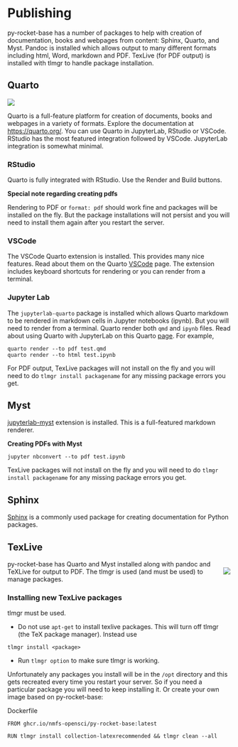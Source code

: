 # Publishing

py-rocket-base has a number of packages to help with creation of documentation, books and webpages from content: Sphinx, Quarto, and Myst. Pandoc is installed which allows output to many different formats including html, Word, markdown and PDF. TexLive (for PDF output) is installed with tlmgr to handle package installation.

## Quarto

![](assets/quarto-illustration.png)

Quarto is a full-feature platform for creation of documents, books and webpages in a variety of formats. Explore the documentation at [https://quarto.org/](https://quarto.org/). You can use Quarto in JupyterLab, RStudio or VSCode. RStudio has the most featured integration followed by VSCode. JupyterLab integration is somewhat minimal.

### RStudio

Quarto is fully integrated with RStudio. Use the Render and Build buttons.

**Special note regarding creating pdfs**

Rendering to PDF or `format: pdf` should work fine and packages will be installed on the fly. But the package installations will not persist and you will need to install them again after you restart the server.

### VSCode

The VSCode Quarto extension is installed. This provides many nice features. Read about them on the Quarto [VSCode](https://quarto.org/docs/tools/vscode.html) page. The extension includes keyboard shortcuts for rendering or you can render from a terminal.

### Jupyter Lab

The `jupyterlab-quarto` package is installed which allows Quarto markdown to be rendered in markdown cells in Jupyter notebooks (ipynb). But you will need to render from a terminal. Quarto render both `qmd` and `ipynb` files. Read about using Quarto with JupyterLab on this Quarto [page](https://quarto.org/docs/tools/jupyter-lab.html). For example,

```
quarto render --to pdf test.qmd
quarto render --to html test.ipynb
```

For PDF output, TexLive packages will not install on the fly and you will need to do `tlmgr install packagename` for any missing package errors you get.

## Myst

[jupyterlab-myst](https://jupyter-book.github.io/jupyterlab-myst/) extension is installed. This is a full-featured markdown renderer. 

**Creating PDFs with Myst**

`jupyter nbconvert --to pdf test.ipynb`

TexLive packages will not install on the fly and you will need to do `tlmgr install packagename` for any missing package errors you get.

## Sphinx

[Sphinx](https://www.sphinx-doc.org/en/master/) is a commonly used package for creating documentation for Python packages.

## TexLive

<div>
<div style="float: right; position: relative; top: 0px; padding: 2px;">
![](assets/texlive.png)
</div>

py-rocket-base has Quarto and Myst installed along with pandoc and TeXLive for output to PDF. The tlmgr is used (and must be used) to manage packages. 

</div>


### Installing new TexLive packages

tlmgr must be used.

* Do not use `apt-get` to install texlive packages. This will turn off tlmgr (the TeX package manager). Instead use
```
tlmgr install <package>
```
* Run `tlmgr option` to make sure tlmgr is working.

Unfortunately any packages you install will be in the `/opt` directory and this gets recreated every time you restart your server. So if you need a
particular package you will need to keep installing it. Or create your own image based on py-rocket-base:

Dockerfile
```
FROM ghcr.io/nmfs-opensci/py-rocket-base:latest

RUN tlmgr install collection-latexrecommended && tlmgr clean --all
```


